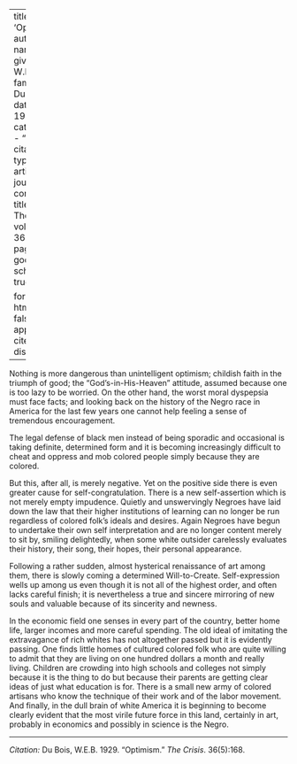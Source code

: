 
---
title: 'Optimism'
author:
  - name:
      given: W.E.B.
      family: Du Bois
date: May 1929
categories: 
  - ""
citation: 
  type: article-journal
  container-title: The Crisis
  volume: 36
  issue: 5
  page: 168
google-scholar: true

format:
  html:
    toc: false
    appendix-cite-as: display
---


Nothing is more dangerous than unintelligent optimism; childish faith in the triumph of good; the "God's-in-His-Heaven" attitude, assumed because one is too lazy to be worried. On the other hand, the worst moral dyspepsia must face facts; and looking back on the history of the Negro race in America for the last few years one cannot help feeling a sense of tremendous encouragement.

The legal defense of black men instead of being sporadic and occasional is taking definite, determined form and it is becoming increasingly difficult to cheat and oppress and mob colored people simply because they are colored.

But this, after all, is merely negative. Yet on the positive side there is even greater cause for self-congratulation. There is a new self-assertion which is not merely empty impudence. Quietly and unswervingly Negroes have laid down the law that their higher institutions of learning can no longer be run regardless of colored folk's ideals and desires. Again Negroes have begun to undertake their own self interpretation and are no longer content merely to sit by, smiling delightedly, when some white outsider carelessly evaluates their history, their song, their hopes, their personal appearance.

Following a rather sudden, almost hysterical renaissance of art among them, there is slowly coming a determined Will-to-Create. Self-expression wells up among us even though it is not all of the highest order, and often lacks careful finish; it is nevertheless a true and sincere mirroring of new souls and valuable because of its sincerity and newness.

In the economic field one senses in every part of the country, better home life, larger incomes and more careful spending. The old ideal of imitating the extravagance of rich whites has not altogether passed but it is evidently passing. One finds little homes of cultured colored folk who are quite willing to admit that they are living on one hundred dollars a month and really living. Children are crowding into high schools and colleges not simply because it is the thing to do but because their parents are getting clear ideas of just what education is for. There is a small new army of colored artisans who know the technique of their work and of the labor movement. And finally, in the dull brain of white America it is beginning to become clearly evident that the most virile future force in this land, certainly in art, probably in economics and possibly in science is the Negro.

_____

*Citation:* Du Bois, W.E.B. 1929. "Optimism." *The Crisis*. 36(5):168.
